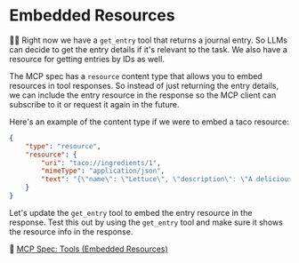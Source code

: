 # Embedded Resources

<EpicVideo url="https://www.epicai.pro/workshops/day-1-2-mcp-fundamentals/embedded-resources~07e0z" />

👨‍💼 Right now we have a `get_entry` tool that returns a journal entry. So LLMs
can decide to get the entry details if it's relevant to the task. We also have
a resource for getting entries by IDs as well.

The MCP spec has a `resource` content type that allows you to embed resources
in tool responses. So instead of just returning the entry details, we can
include the entry resource in the response so the MCP client can subscribe to it
or request it again in the future.

Here's an example of the content type if we were to embed a taco resource:

```json
{
	"type": "resource",
	"resource": {
		"uri": "taco://ingredients/1",
		"mimeType": "application/json",
		"text": "{\"name\": \"Lettuce\", \"description\": \"A delicious lettuce ingredient\"}"
	}
}
```

Let's update the `get_entry` tool to embed the entry resource in the response.
Test this out by using the `get_entry` tool and make sure it shows the resource
info in the response.

📜 [MCP Spec: Tools (Embedded Resources)](https://modelcontextprotocol.io/specification/2025-06-18/server/tools#embedded-resources)
